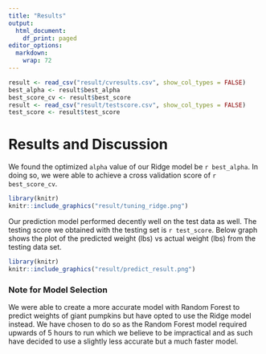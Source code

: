 ```yaml
---
title: "Results"
output:
  html_document:
    df_print: paged
editor_options:
  markdown:
    wrap: 72
---
```


```r
result <- read_csv("result/cvresults.csv", show_col_types = FALSE)
best_alpha <- result$best_alpha
best_score_cv <- result$best_score
result <- read_csv("result/testscore.csv", show_col_types = FALSE)
test_score <- result$test_score
```

# Results and Discussion

We found the optimized `alpha` value of our Ridge model be
`r best_alpha`. In doing so, we were able to achieve a cross validation
score of `r best_score_cv`.

```r
library(knitr)
knitr::include_graphics("result/tuning_ridge.png")
```

Our prediction model performed decently well on the test data as well.
The testing score we obtained with the testing set is `r test_score`.
Below graph shows the plot of the predicted weight (lbs) vs actual
weight (lbs) from the testing data set.

```r
library(knitr)
knitr::include_graphics("result/predict_result.png")
```

### Note for Model Selection

We were able to create a more accurate model with Random Forest to
predict weights of giant pumpkins but have opted to use the Ridge model
instead. We have chosen to do so as the Random Forest model required
upwards of 5 hours to run which we believe to be impractical and as such
have decided to use a slightly less accurate but a much faster model.
